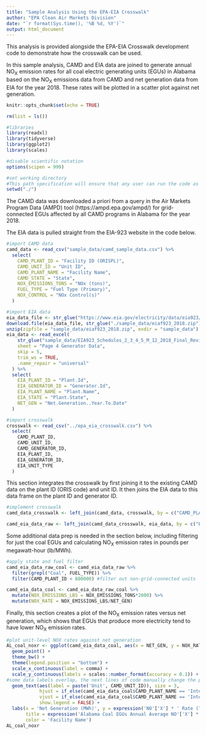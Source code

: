```yaml
---
title: "Sample Analysis Using the EPA-EIA Crosswalk"
author: "EPA Clean Air Markets Division"
date: "`r format(Sys.time(), '%B %d, %Y')`"
output: html_document
---
```


This analysis is provided alongside the EPA-EIA Crosswalk development code to demonstrate how the crosswalk can be used.

In this sample analysis, CAMD and EIA data are joined to generate annual NO~X~ emission rates for all coal electric generating units (EGUs) in Alabama based on the NO~X~ emissions data from CAMD and net generation data from EIA for the year 2018. These rates will be plotted in a scatter plot against net generation.

```r
knitr::opts_chunk$set(echo = TRUE)

rm(list = ls())

#libraries
library(readxl)
library(tidyverse)
library(ggplot2)
library(scales)

#disable scientific notation
options(scipen = 999)

#set working directory
#This path specification will ensure that any user can run the code as long as the Rmd document is located in the same directory as the data and crosswalk.
setwd("./")

```

The CAMD data was downloaded a priori from a query in the Air Markets Program Data (AMPD) tool (https://ampd.epa.gov/ampd/) for grid-connected EGUs affected by all CAMD programs in Alabama for the year 2018.

The EIA data is pulled straight from the EIA-923 website in the code below.

```r
#import CAMD data
camd_data <- read_csv("sample_data/camd_sample_data.csv") %>%
  select(
    CAMD_PLANT_ID = "Facility ID (ORISPL)",
    CAMD_UNIT_ID = "Unit ID",
    CAMD_PLANT_NAME = "Facility Name",
    CAMD_STATE = "State",
    NOX_EMISSIONS_TONS = "NOx (tons)",
    FUEL_TYPE = "Fuel Type (Primary)",
    NOX_CONTROL = "NOx Control(s)"
  )

#import EIA data
eia_data_file <- str_glue("https://www.eia.gov/electricity/data/eia923/archive/xls/f923_2018.zip")
download.file(eia_data_file, str_glue("./sample_data/eiaf923_2018.zip"))
unzip(zipfile = "sample_data/eiaf923_2018.zip", exdir = "sample_data")
eia_data <- read_excel(
    str_glue("sample_data/EIA923_Schedules_2_3_4_5_M_12_2018_Final_Revision.xlsx"),
    sheet = "Page 4 Generator Data",
    skip = 5,
    trim_ws = TRUE,
    .name_repair = "universal"
  ) %>%
  select(
    EIA_PLANT_ID = "Plant.Id",
    EIA_GENERATOR_ID = "Generator.Id",
    EIA_PLANT_NAME = "Plant.Name",
    EIA_STATE = "Plant.State",
    NET_GEN = "Net.Generation..Year.To.Date"
  )

#import crosswalk
crosswalk <- read_csv("../epa_eia_crosswalk.csv") %>%
  select(
    CAMD_PLANT_ID,
    CAMD_UNIT_ID,
    CAMD_GENERATOR_ID,
    EIA_PLANT_ID,
    EIA_GENERATOR_ID,
    EIA_UNIT_TYPE
  )

```

This section integrates the crosswalk by first joining it to the existing CAMD data on the plant ID (ORIS code) and unit ID. It then joins the EIA data to this data frame on the plant ID and generator ID.

```r
#implement crosswalk
camd_data_crosswalk <- left_join(camd_data, crosswalk, by = c("CAMD_PLANT_ID" = "CAMD_PLANT_ID", "CAMD_UNIT_ID" = "CAMD_UNIT_ID"))

camd_eia_data_raw <- left_join(camd_data_crosswalk, eia_data, by = c("EIA_PLANT_ID" = "EIA_PLANT_ID", "EIA_GENERATOR_ID" = "EIA_GENERATOR_ID"))
```

Some additional data prep is needed in the section below, including filtering for just the coal EGUs and calculating NO~X~ emission rates in pounds per megawatt-hour (lb/MWh).

```r
#apply state and fuel filter
camd_eia_data_raw_coal <- camd_eia_data_raw %>%
  filter(grepl("Coal", FUEL_TYPE)) %>%
  filter(CAMD_PLANT_ID < 880000) #filter out non-grid-connected units

camd_eia_data_coal <- camd_eia_data_raw_coal %>%
  mutate(NOX_EMISSIONS_LBS = NOX_EMISSIONS_TONS*2000) %>%
  mutate(NOX_RATE = NOX_EMISSIONS_LBS/NET_GEN)
```

Finally, this section creates a plot of the NO~X~ emission rates versus net generation, which shows that EGUs that produce more electricity tend to have lower NO~X~ emission rates.

```r
#plot unit-level NOX rates against net generation
AL_coal_noxr <- ggplot(camd_eia_data_coal, aes(x = NET_GEN, y = NOX_RATE, color = CAMD_PLANT_NAME)) +
  geom_point() +
  theme_bw() +
  theme(legend.position = "bottom") +
  scale_x_continuous(label = comma) +
  scale_y_continuous(labels = scales::number_format(accuracy = 0.1)) +
#some data labels overlap, the next lines of code manually change the placement of certain overlapping labels
  geom_text(aes(label = paste('Unit', CAMD_UNIT_ID)), size = 3,
            hjust = if_else(camd_eia_data_coal$CAMD_PLANT_NAME == 'International Paper-Prattville Mill' & camd_eia_data_coal$CAMD_UNIT_ID == 'Z008' | camd_eia_data_coal$CAMD_PLANT_NAME == 'James H Miller Jr' & camd_eia_data_coal$CAMD_UNIT_ID == '3', 1, -0.2),
            vjust = if_else(camd_eia_data_coal$CAMD_PLANT_NAME == 'International Paper-Prattville Mill' & camd_eia_data_coal$CAMD_UNIT_ID == 'Z008'| camd_eia_data_coal$CAMD_PLANT_NAME == 'James H Miller Jr' & camd_eia_data_coal$CAMD_UNIT_ID == '3', -0.4, 0.5),
            show.legend = FALSE) +
  labs(x = 'Net Generation (MWh)', y = expression('NO'['X'] * ' Rate (lb/MWh)'),
       title = expression('Alabama Coal EGUs Annual Average NO'['X'] * ' Rates by Net Generation 2018'),
       color = 'Facility Name')
AL_coal_noxr
```
